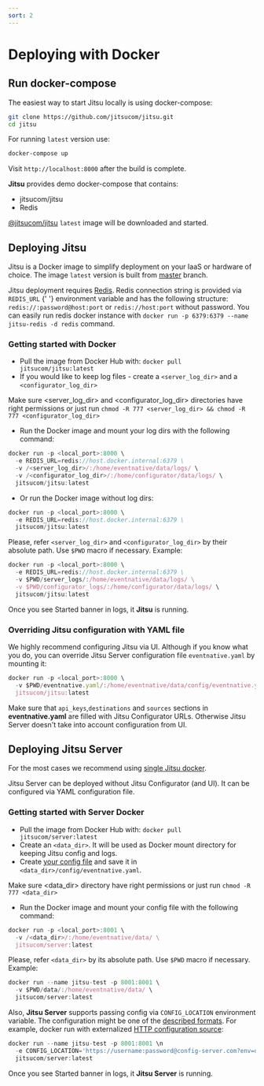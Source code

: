 ```yaml
---
sort: 2
---
```


# Deploying with Docker

## Run docker-compose

The easiest way to start Jitsu locally is using docker-compose:

```bash
git clone https://github.com/jitsucom/jitsu.git
cd jitsu
```

For running `latest` version use:

```bash
docker-compose up
```

Visit `http://localhost:8000` after the build is complete.

**Jitsu** provides demo docker-compose that contains:
* jitsucom/jitsu
* Redis

<Hint>
    <a href="https://hub.docker.com/r/jitsucom/jitsu">@jitsucom/jitsu</a>  <code inline="true">latest</code> image will be downloaded and started.
</Hint>

## Deploying Jitsu

Jitsu is a Docker image to simplify deployment on your IaaS or hardware of choice. The image `latest` version is built from [master](https://github.com/jitsucom/jitsu/tree/master) branch.

<Hint>
  Jitsu deployment requires <a href="https://redis.io/">Redis</a>. Redis connection string is provided via <code inline="true">REDIS_URL</code> {' '}
  environment variable and has the following structure: <code inline="true">redis://:password@host:port</code> or <code inline="true">redis://host:port</code> without password.
  You can easily run redis docker instance with <code inline="true">docker run -p 6379:6379 --name jitsu-redis -d redis</code> command.
</Hint>

### Getting started with Docker

* Pull the image from Docker Hub with: `docker pull jitsucom/jitsu:latest`
* If you would like to keep log files - create a `<server_log_dir>` and a `<configurator_log_dir>`

<Hint>
    Make sure &lt;server_log_dir&gt; and &lt;configurator_log_dir&gt; directories have right permissions or just run <code inline="true">chmod -R 777 &lt;server_log_dir&gt; && chmod -R 777 &lt;configurator_log_dir&gt;</code>
</Hint>

* Run the Docker image and mount your log dirs with the following command:

```javascript
docker run -p <local_port>:8000 \
  -e REDIS_URL=redis://host.docker.internal:6379 \
  -v /<server_log_dir>/:/home/eventnative/data/logs/ \
  -v /<configurator_log_dir>/:/home/configurator/data/logs/ \
  jitsucom/jitsu:latest
```

* Or run the Docker image without log dirs:

```javascript
docker run -p <local_port>:8000 \
  -e REDIS_URL=redis://host.docker.internal:6379 \
  jitsucom/jitsu:latest
```

Please, refer `<server_log_dir>` and `<configurator_log_dir>` by their absolute path. Use `$PWD` macro if necessary. Example:

```javascript
docker run -p <local_port>:8000 \
  -e REDIS_URL=redis://host.docker.internal:6379 \
  -v $PWD/server_logs/:/home/eventnative/data/logs/ \
  -v $PWD/configurator_logs/:/home/configurator/data/logs/ \
  jitsucom/jitsu:latest
```

Once you see Started banner in logs, it **Jitsu** is running.

### Overriding Jitsu configuration with YAML file

We highly recommend configuring Jitsu via UI. Although if you know what you do, you can override Jitsu Server configuration file `eventnative.yaml` by mounting it:

```javascript
docker run -p <local_port>:8000 \
  -v $PWD/eventnative.yaml/:/home/eventnative/data/config/eventnative.yaml \
  jitsucom/jitsu:latest
```

<Hint>
  Make sure that <code inline="true">api_keys</code>,<code inline="true">destinations</code> and <code inline="true">sources</code> sections in <b>eventnative.yaml</b> are filled with
  Jitsu Configurator URLs. Otherwise Jitsu Server doesn't take into account configuration from UI.
</Hint>


## Deploying Jitsu Server

For the most cases we recommend using [single Jitsu docker](#getting-started-with-docker).

Jitsu Server can be deployed without Jitsu Configurator (and UI). It can be configured via YAML configuration file.

### Getting started with Server Docker

* Pull the image from Docker Hub with: `docker pull jitsucom/server:latest`
* Create an `<data_dir>`. It will be used as Docker mount directory for keeping Jitsu config and logs.
* Create [your config file](/docs/configuration/) and save it in `<data_dir>/config/eventnative.yaml`.

<Hint>
  Make sure &lt;data_dir&gt; directory have right permissions or just run <code inline="true">chmod -R 777 &lt;data_dir&gt;</code>
</Hint>

* Run the Docker image and mount your config file with the following command:

```javascript
docker run -p <local_port>:8001 \
  -v /<data_dir>/:/home/eventnative/data/ \
  jitsucom/server:latest
```

Please, refer `<data_dir>` by its absolute path. Use `$PWD` macro if necessary. Example:

```javascript
docker run --name jitsu-test -p 8001:8001 \
  -v $PWD/data/:/home/eventnative/data/ \
  jitsucom/server:latest
```

Also, **Jitsu Server** supports passing config via `CONFIG_LOCATION` environment variable. The configuration might be one of the [described formats](/docs/deployment/configuration-source). For example, docker run with externalized [HTTP configuration source](/docs/deployment/configuration-source#http-source):

```javascript
docker run --name jitsu-test -p 8001:8001 \n
  -e CONFIG_LOCATION='https://username:password@config-server.com?env=dev' \
  jitsucom/server:latest
```


Once you see Started banner in logs, it **Jitsu Server** is running.
